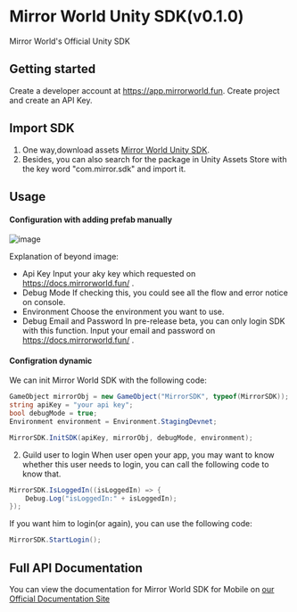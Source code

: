 # Mirror World Unity SDK(v0.1.0)

Mirror World's Official Unity SDK  

## Getting started
Create a developer account at https://app.mirrorworld.fun. Create project and create an API Key.  

## Import SDK

1. One way,download assets [Mirror World Unity SDK](https://github.com/mirrorworld-universe/mirrorworld-sdk-unity/releases/tag/v0.1.0).  
2. Besides, you can also search for the package in Unity Assets Store with the key word "com.mirror.sdk" and import it.

## Usage

#### Configuration with adding prefab manually
![image](https://github.com/mirrorworld-universe/mirrorworld-sdk-unity/blob/master/CaseImage/case_prefab_example.jpg?raw=true)

Explanation of beyond image:
- Api Key
Input your aky key which requested on https://docs.mirrorworld.fun/ .  
- Debug Mode
If checking this, you could see all the flow and error notice on console.
- Environment
Choose the environment you want to use.
- Debug Email and Password
In pre-release beta, you can only login SDK with this function. Input your email and password on https://docs.mirrorworld.fun/ .

#### Configration dynamic
We can init Mirror World SDK with the following code:  
```cs
GameObject mirrorObj = new GameObject("MirrorSDK", typeof(MirrorSDK));
string apiKey = "your api key";
bool debugMode = true;
Environment environment = Environment.StagingDevnet;

MirrorSDK.InitSDK(apiKey, mirrorObj, debugMode, environment);
```

2. Guild user to login
When user open your app, you may want to know whether this user needs to login, you can call the following code to know that.
```cs
MirrorSDK.IsLoggedIn((isLoggedIn) => {
    Debug.Log("isLoggedIn:" + isLoggedIn);
});
```

If you want him to login(or again), you can use the following code:
```cs
MirrorSDK.StartLogin();
```

## Full API Documentation
You can view the documentation for Mirror World SDK for Mobile on [our Official Documentation Site](/unity/unity-api)
